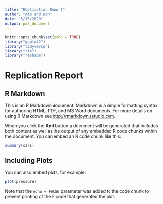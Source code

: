 ```yaml
---
title: "Replication Report"
author: "Ato and Dan"
date: "5/15/2020"
output: pdf_document
---
```


```r
knitr::opts_chunk$set(echo = TRUE)
library("ggplot2")
library("tidyverse")
library("rio")
library("reshape")
```

# **Replication Report**















## R Markdown

This is an R Markdown document. Markdown is a simple formatting syntax for authoring HTML, PDF, and MS Word documents. For more details on using R Markdown see <http://rmarkdown.rstudio.com>.

When you click the **Knit** button a document will be generated that includes both content as well as the output of any embedded R code chunks within the document. You can embed an R code chunk like this:

```r
summary(cars)
```

## Including Plots

You can also embed plots, for example:

```r
plot(pressure)
```

Note that the `echo = FALSE` parameter was added to the code chunk to prevent printing of the R code that generated the plot.
